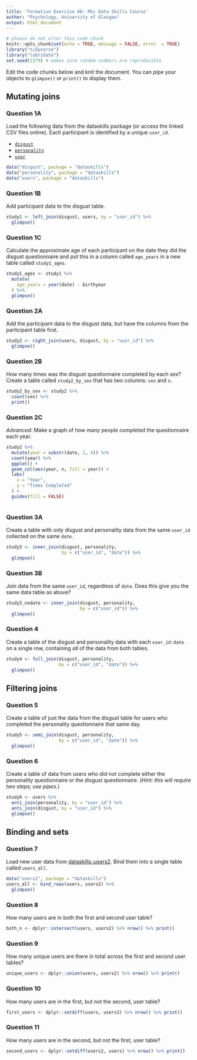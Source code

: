 ```yaml
---
title: 'Formative Exercise 06: MSc Data Skills Course'
author: "Psychology, University of Glasgow"
output: html_document
---
```


```r
# please do not alter this code chunk
knitr::opts_chunk$set(echo = TRUE, message = FALSE, error  = TRUE)
library("tidyverse")
library("lubridate")
set.seed(1379) # makes sure random numbers are reproducible
```

Edit the code chunks below and knit the document. You can pipe your objects to `glimpse()` or `print()` to display them.

## Mutating joins

### Question 1A

Load the following data from the dataskills package (or access the linked CSV files online). Each participant is identified by a unique `user_id`.

* [`disgust`](https://psyteachr.github.io/msc-data-skills/data/disgust.csv)
* [`personality`](https://psyteachr.github.io/msc-data-skills/data/personality.csv)
* [`user`](https://psyteachr.github.io/msc-data-skills/data/users.csv)


```r
data("disgust", package = "dataskills")
data("personality", package = "dataskills")
data("users", package = "dataskills")
```

### Question 1B

Add participant data to the disgust table.

```r
study1 <- left_join(disgust, users, by = "user_id") %>%
  glimpse()
```


### Question 1C

Calculate the approximate age of each participant on the date they did the disgust questionnaire and put this in a column called `age_years` in a new table called `study1_ages`. 

```r
study1_ages <- study1 %>%
  mutate(
    age_years = year(date) - birthyear
  ) %>%
  glimpse()
```

### Question 2A

Add the participant data to the disgust data, but have the columns from the participant table first.

```r
study2 <- right_join(users, disgust, by = "user_id") %>%
  glimpse()
```


### Question 2B

How many times was the disgust questionnaire completed by each sex? Create a table called `study2_by_sex` that has two columns: `sex` and `n`.

```r
study2_by_sex <- study2 %>%
  count(sex) %>%
  print()
```


### Question 2C

*Advanced*: Make a graph of how many people completed the questionnaire each year.
    
```r
study2 %>%
  mutate(year = substr(date, 1, 4)) %>%
  count(year) %>%
  ggplot() +
  geom_col(aes(year, n, fill = year)) +
  labs(
    x = "Year",
    y = "Times Completed"
  ) +
  guides(fill = FALSE)
  
```
    

### Question 3A

Create a table with only disgust and personality data from the same `user_id` collected on the same `date`.

```r
study3 <- inner_join(disgust, personality, 
                     by = c("user_id", "date")) %>%
  glimpse()
```


### Question 3B

Join data from the same `user_id`, regardless of `date`. Does this give you the same data table as above?
    
```r
study3_nodate <- inner_join(disgust, personality, 
                            by = c("user_id")) %>%
  glimpse()
```


### Question 4

Create a table of the disgust and personality data with each `user_id:date` on a single row, containing _all_ of the data from both tables.

    
```r
study4 <- full_join(disgust, personality, 
                    by = c("user_id", "date")) %>%
  glimpse()
```

## Filtering joins

### Question 5

Create a table of just the data from the disgust table for users who completed the personality questionnaire that same day.
    
```r
study5 <- semi_join(disgust, personality, 
                    by = c("user_id", "date")) %>%
  glimpse()
```

    
### Question 6

Create a table of data from users who did not complete either the personality questionnaire or the disgust questionnaire. (_Hint: this will require two steps; use pipes._)

    
```r
study6 <- users %>%
  anti_join(personality, by = "user_id") %>%
  anti_join(disgust, by = "user_id") %>%
  glimpse()
```

## Binding and sets

### Question 7

Load new user data from [dataskills::users2](https://psyteachr.github.io/msc-data-skills/data/users2.csv). Bind them into a single table called `users_all`.

```r
data("users2", package = "dataskills")
users_all <- bind_rows(users, users2) %>%
  glimpse()
```


### Question 8

How many users are in both the first and second user table?
    
```r
both_n <- dplyr::intersect(users, users2) %>% nrow() %>% print()
```

### Question 9

How many unique users are there in total across the first and second user tables?

```r
unique_users <- dplyr::union(users, users2) %>% nrow() %>% print()
```

### Question 10

How many users are in the first, but not the second, user table?

```r
first_users <- dplyr::setdiff(users, users2) %>% nrow() %>% print()
```

### Question 11

How many users are in the second, but not the first, user table?

```r
second_users <- dplyr::setdiff(users2, users) %>% nrow() %>% print()
```

